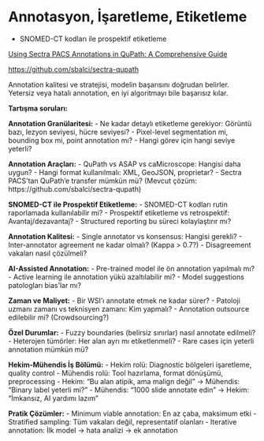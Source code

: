 # Annotasyon, İşaretleme, Etiketleme

- SNOMED-CT kodları ile prospektif etiketleme

[Using Sectra PACS Annotations in QuPath: A Comprehensive Guide](https://github.com/sbalci/sectra-qupath)

<https://github.com/sbalci/sectra-qupath>


::: {.notes}

Annotation kalitesi ve stratejisi, modelin başarısını doğrudan belirler. Yetersiz veya hatalı annotation, en iyi algoritmayı bile başarısız kılar.

**Tartışma soruları:**

**Annotation Granülaritesi:**
- Ne kadar detaylı etiketleme gerekiyor: Görüntü bazı, lezyon seviyesi, hücre seviyesi?
- Pixel-level segmentation mi, bounding box mi, point annotation mı?
- Hangi görev için hangi seviye yeterli?

**Annotation Araçları:**
- QuPath vs ASAP vs caMicroscope: Hangisi daha uygun?
- Hangi format kullanılmalı: XML, GeoJSON, proprietar?
- Sectra PACS'tan QuPath'e transfer mümkün mü? (Mevcut çözüm: https://github.com/sbalci/sectra-qupath)

**SNOMED-CT ile Prospektif Etiketleme:**
- SNOMED-CT kodları rutin raporlamada kullanılabilir mi?
- Prospektif etiketleme vs retrospektif: Avantaj/dezavantaj?
- Structured reporting bu süreci kolaylaştırır mı?

**Annotation Kalitesi:**
- Single annotator vs konsensus: Hangisi gerekli?
- Inter-annotator agreement ne kadar olmalı? (Kappa > 0.7?)
- Disagreement vakaları nasıl çözülmeli?

**AI-Assisted Annotation:**
- Pre-trained model ile ön annotation yapılmalı mı?
- Active learning ile annotation yükü azaltılabilir mi?
- Model suggestions patologları bias'lar mı?

**Zaman ve Maliyet:**
- Bir WSI'ı annotate etmek ne kadar sürer?
- Patoloji uzmanı zamanı vs teknisyen zamanı: Kim yapmalı?
- Annotation outsource edilebilir mi? (Crowdsourcing?)

**Özel Durumlar:**
- Fuzzy boundaries (belirsiz sınırlar) nasıl annotate edilmeli?
- Heterojen tümörler: Her alan ayrı mı etiketlenmeli?
- Rare cases için yeterli annotation mümkün mü?

**Hekim-Mühendis İş Bölümü:**
- Hekim rolü: Diagnostic bölgeleri işaretleme, quality control
- Mühendis rolü: Tool hazırlama, format dönüşümü, preprocessing
- Hekim: "Bu alan atipik, ama malign değil" → Mühendis: "Binary label yeterli mi?"
- Mühendis: "1000 slide annotate edin" → Hekim: "İmkansız, AI yardımı lazım"

**Pratik Çözümler:**
- Minimum viable annotation: En az çaba, maksimum etki
- Stratified sampling: Tüm vakaları değil, representatif olanları
- Iterative annotation: İlk model → hata analizi → ek annotation

:::
